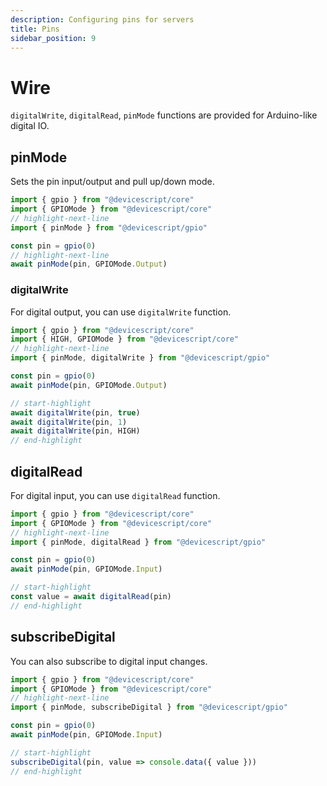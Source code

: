 ```yaml
---
description: Configuring pins for servers
title: Pins
sidebar_position: 9
---
```


# Wire

`digitalWrite`, `digitalRead`, `pinMode` functions are provided for Arduino-like
digital IO.

## pinMode

Sets the pin input/output and pull up/down mode.

```ts
import { gpio } from "@devicescript/core"
import { GPIOMode } from "@devicescript/core"
// highlight-next-line
import { pinMode } from "@devicescript/gpio"

const pin = gpio(0)
// highlight-next-line
await pinMode(pin, GPIOMode.Output)
```

### digitalWrite

For digital output, you can use `digitalWrite` function.

```ts
import { gpio } from "@devicescript/core"
import { HIGH, GPIOMode } from "@devicescript/core"
// highlight-next-line
import { pinMode, digitalWrite } from "@devicescript/gpio"

const pin = gpio(0)
await pinMode(pin, GPIOMode.Output)

// start-highlight
await digitalWrite(pin, true)
await digitalWrite(pin, 1)
await digitalWrite(pin, HIGH)
// end-highlight
```

## digitalRead

For digital input, you can use `digitalRead` function.

```ts
import { gpio } from "@devicescript/core"
import { GPIOMode } from "@devicescript/core"
// highlight-next-line
import { pinMode, digitalRead } from "@devicescript/gpio"

const pin = gpio(0)
await pinMode(pin, GPIOMode.Input)

// start-highlight
const value = await digitalRead(pin)
// end-highlight
```

## subscribeDigital

You can also subscribe to digital input changes.

```ts
import { gpio } from "@devicescript/core"
import { GPIOMode } from "@devicescript/core"
// highlight-next-line
import { pinMode, subscribeDigital } from "@devicescript/gpio"

const pin = gpio(0)
await pinMode(pin, GPIOMode.Input)

// start-highlight
subscribeDigital(pin, value => console.data({ value }))
// end-highlight
```
